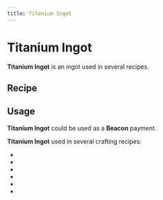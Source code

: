 ```yaml
---
title: Titanium Ingot
---
```


<ItemImage file="titanium_ingot" alt="Ingots" size="200" />

# Titanium Ingot

**Titanium Ingot** is an ingot used in several recipes.

## Recipe

<CraftingTable recipe="input techreborn:titanium_nugget techreborn:titanium_nugget techreborn:titanium_nugget input techreborn:titanium_nugget techreborn:titanium_nugget techreborn:titanium_nugget input techreborn:titanium_nugget techreborn:titanium_nugget techreborn:titanium_nugget output techreborn:titanium_ingot"/>
<CraftingTable recipe="input air air air input air techreborn:titanium_storage_block air input air air air output techreborn:titanium_ingot,9"/>

<Machine recipe="input techreborn:titanium_small_dust,4 air output techreborn:titanium_ingot tool techreborn:blast_furnace" />
<Machine recipe="input techreborn:titanium_dust air output techreborn:titanium_ingot tool techreborn:blast_furnace" />

## Usage

**Titanium Ingot** could be used as a **Beacon** payment.

**Titanium Ingot** used in several crafting recipes:

- <McItem slug="techreborn:titanium_nugget"/>
- <McItem slug="techreborn:titanium_storage_block"/>
- <McItem slug="techreborn:advanced_jackhammer"/>
- <McItem slug="techreborn:advanced_drill"/>
- <McItem slug="techreborn:advanced_chainsaw"/>
- <McItem slug="techreborn:mixed_metal_ingot"/>

<Machine recipe="input techreborn:titanium_ingot output techreborn:titanium_plate tool techreborn:compressor" />

<Machine recipe="input techreborn:titanium_ingot output techreborn:titanium_dust tool techreborn:grinder" />
